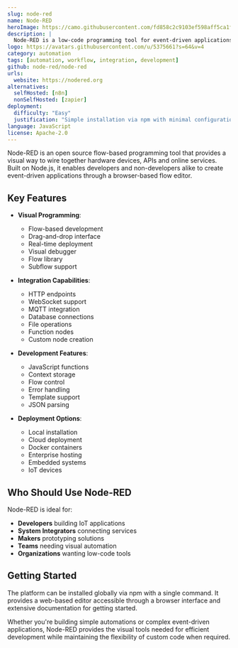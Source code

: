 ```yaml
---
slug: node-red
name: Node-RED
heroImage: https://camo.githubusercontent.com/fd858c2c9103ef598aff5ca1f4c818d912093009a94879b7d4a90e8357f7a421/68747470733a2f2f6e6f64657265642e6f72672f696d616765732f6e6f64652d7265642d73637265656e73686f742e706e67
description: |
  Node-RED is a low-code programming tool for event-driven applications that enables you to wire together hardware devices, APIs and online services using a visual flow-based development environment.
logo: https://avatars.githubusercontent.com/u/5375661?s=64&v=4
category: automation
tags: [automation, workflow, integration, development]
github: node-red/node-red
urls:
  website: https://nodered.org
alternatives:
  selfHosted: [n8n]
  nonSelfHosted: [zapier]
deployment:
  difficulty: "Easy"
  justification: "Simple installation via npm with minimal configuration required."
language: JavaScript
license: Apache-2.0
---
```


Node-RED is an open source flow-based programming tool that provides a visual
way to wire together hardware devices, APIs and online services. Built on
Node.js, it enables developers and non-developers alike to create event-driven
applications through a browser-based flow editor.

## Key Features

- **Visual Programming**:

  - Flow-based development
  - Drag-and-drop interface
  - Real-time deployment
  - Visual debugger
  - Flow library
  - Subflow support

- **Integration Capabilities**:

  - HTTP endpoints
  - WebSocket support
  - MQTT integration
  - Database connections
  - File operations
  - Function nodes
  - Custom node creation

- **Development Features**:

  - JavaScript functions
  - Context storage
  - Flow control
  - Error handling
  - Template support
  - JSON parsing

- **Deployment Options**:
  - Local installation
  - Cloud deployment
  - Docker containers
  - Enterprise hosting
  - Embedded systems
  - IoT devices

## Who Should Use Node-RED

Node-RED is ideal for:

- **Developers** building IoT applications
- **System Integrators** connecting services
- **Makers** prototyping solutions
- **Teams** needing visual automation
- **Organizations** wanting low-code tools

## Getting Started

The platform can be installed globally via npm with a single command. It
provides a web-based editor accessible through a browser interface and extensive
documentation for getting started.

Whether you're building simple automations or complex event-driven applications,
Node-RED provides the visual tools needed for efficient development while
maintaining the flexibility of custom code when required.

